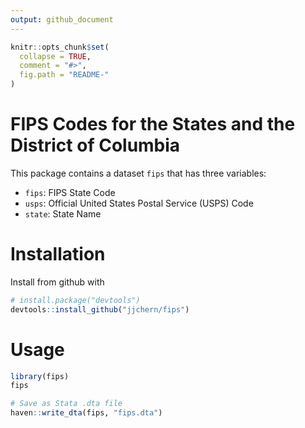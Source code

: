 ```yaml
---
output: github_document
---
```


<!-- README.md is generated from README.Rmd. Please edit that file -->

```r
knitr::opts_chunk$set(
  collapse = TRUE,
  comment = "#>",
  fig.path = "README-"
)
```

# FIPS Codes for the States and the District of Columbia

This package contains a dataset `fips` that has three variables:

- `fips`: FIPS State Code
- `usps`: Official United States Postal Service (USPS) Code
- `state`: State Name

# Installation

Install from github with 
```r
# install.package("devtools")
devtools::install_github("jjchern/fips")
```

# Usage

```r
library(fips)
fips

# Save as Stata .dta file
haven::write_dta(fips, "fips.dta")
```

